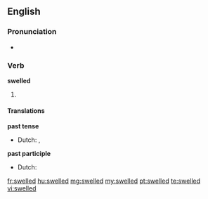 ==English==

===Pronunciation===
* {{IPA|/ˈswɛld/}}

===Verb===
'''swelled'''

# {{past of|swell}}

====Translations====
'''past tense'''
* Dutch: {{t+|nl|zwol}}, {{t-|nl|zwollen}}
'''past participle'''
* Dutch: {{t-|nl|gezwollen}}

[[fr:swelled]]
[[hu:swelled]]
[[mg:swelled]]
[[my:swelled]]
[[pt:swelled]]
[[te:swelled]]
[[vi:swelled]]